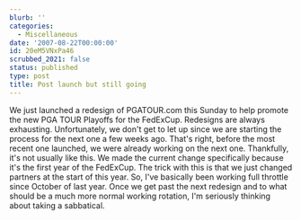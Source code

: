 ```yaml
---
blurb: ''
categories:
  - Miscellaneous
date: '2007-08-22T00:00:00'
id: 20eM5VNxPa46
scrubbed_2021: false
status: published
type: post
title: Post launch but still going
---
```


We just launched a redesign of PGATOUR.com this Sunday to help
promote the new PGA TOUR Playoffs for the FedExCup. Redesigns are
always exhausting. Unfortunately, we don't get to let up since we
are starting the process for the next one a few weeks ago. That's
right, before the most recent one launched, we were already working
on the next one. Thankfully, it's not usually like this. We made
the current change specifically because it's the first year of the
FedExCup. The trick with this is that we just changed partners at
the start of this year. So, I've basically been working full
throttle since October of last year. Once we get past the next
redesign and to what should be a much more normal working rotation,
I'm seriously thinking about taking a sabbatical.
